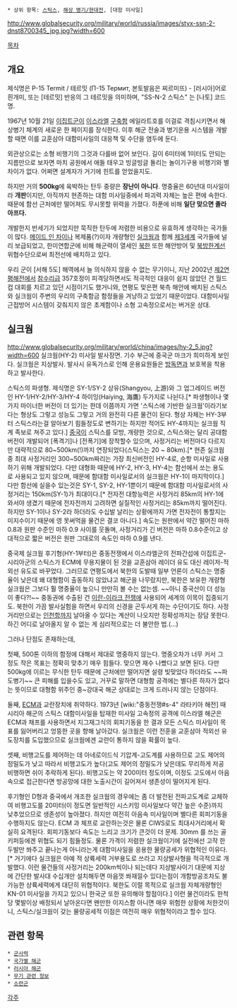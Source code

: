  * 상위 항목: [[스틱스]], [[해상 병기/현대전]], [대함 미사일]


http://www.globalsecurity.org/military/world/russia/images/styx-ssn-2-dnst8700345_jpg.jpg?width=600

[[목차]]
== 개요 ==
제식명은 P-15 Termit / 테르밋 (П-15 Термит, 본토발음은 찌르미뜨) - [러시아]어로 흰개미, 또는 [테르밋] 반응의 그 테르밋을 의미하며, "SS-N-2 스틱스" 는 [나토] 코드명.

1967년 10월 21일 [[이집트]]군이 [[이스라엘]] [[구축함]] 에일라트호를 이걸로 격침시키면서 해상병기 체계의 새로운 한 페이지를 장식한다. 이후 해군 전술과 병기운용 시스템을 개발할 때면 이를 교훈삼아 대함미사일의 대응책 및 수단을 염두에 둔다.

외관상으로는 소형 비행기의 그것과 다를바 없어 보인다. 길이 6미터에 1미터도 안되는 지름만으로 보자면 마치 공원에서 애들 태우고 빙글빙글 돌리는 놀이기구용 비행기와 별 차이가 없다. 어쩌면 설계자가 거기에 힌트를 얻었을지도.

하지만 거의 '''500kg'''에 육박하는 탄두 중량은 '''장난이 아니다'''. 명중율은 60년대 미사일이라 '''개판'''이지만, 아직까지 현존하는 대함 미사일중에서 파괴력 자체는 높은 편에 속한다. 때문에 함선 근처에만 떨어져도 무시못할 위력을 가졌다. 하푼에 비해 '''일단 맞으면 졸라 아프다.'''

개발한지 반세기가 되었지만 묵직한 탄두에 저렴한 비용으로 유효하게 생각하는 국가들이 많다. [[메이드 인 차이나]] 복제품(?)이자 개량형인 [[실크웜]]과 함께 [[제3세계]] 국가들에 널리 보급되었고, 한미연합군에 비해 해군력이 열세인 [[북한]] 또한 해안방어 및 [[북방한계선]] 위협수단으로써 최전선에 배치하고 있다.

우리 군이 [서해 5도] 해역에서 늘 의식하지 않을 수 없는 무기이니, 지난 2002년 [[제2연평해전]]에서 [[참수리급]] 357호정이 피격당하면서도 적극적인 대응이 쉽지 않았던 건 월드컵 대회를 치르고 있던 시점이기도 했거니와, 연평도 맞은편 북측 해안에 배치된 스틱스와 실크웜이 주변의 우리의 구축함금 함정들을 겨냥하고 있었기 때문이었다. 대함미사일 근접방어 시스템이 갖춰지지 않은 초계함이나 소형 고속정으로서는 버거운 상대.

== 실크웜 ==
http://www.globalsecurity.org/military/world/china/images/hy-2_5.jpg?width=600 
실크웜(HY-2) 미사일 발사장면. 기수 부근에 중국군 마크가 희미하게 보인다. 실크웜은 지상발사. 발사시 유독가스로 인해 운용요원들은 [[방독면]]과 보호복을 착용하고 발사한다.

스틱스의 파생형. 제식명은 SY-1/SY-2 상유(Shangyou, 上游)와 그 업그레이드 버전인 HY-1/HY-2/HY-3/HY-4 하이잉(Haiying, 海鷹) 두가지로 나뉜다.[* 파생형이나 몇가지 마이너한 버전이 더 있기는 한데 이쯤까지 가면 '스틱스에 기반한 실크웜'이라기보다는 형상도 그렇고 성능도 그렇고 거의 완전히 다른 물건이 된다. 형상 자체는 HY-3부터 스틱스라는걸 알아보기 힘들정도로 변하기는 하지만 적어도 HY-4까지는 실크웜 직계 족보로 쳐주고 있다.] [[중국]]이 스틱스를 모방, 개량한 것으로, 스틱스와는 달리 공대함 버전이 개발되어 [폭격기]나 [전폭기]에 장착할수 있으며, 사정거리는 버전마다 다르지만 대략적으로 80~500km(!)까지 연장되었다(스틱스는 20 ~ 80km).[* 현존 실크웜 중 최대 사정거리인 300~500km짜리는 가장 최신버전인 HY-4로, 순항 미사일로 사용하기 위해 개발되었다. 다만 대형화 때문에 HY-2, HY-3, HY-4는 함선에서 쏘는 용도로 사용되고 있지 않으며, 때문에 함대함 미사일로서의 실크웜은 HY-1이 마지막이다.] 다만 함선에 실을수 있는것은 SY-1, SY-2, HY-1뿐이기 때문에 함대함 미사일로서의 사정거리는 150km(SY-1)가 최대이다.[* 전자전 대항능력은 사정거리 85km의 HY-1에 와서야 생겼기 때문에 전자전까지 고려하면 실질적인 사정거리는 85km까지 떨어진다. 하지만 SY-1이나 SY-2라 하더라도 수십발 날리는 상황에까지 가면 전자전이 통할지는 미지수이기 때문에 영 못써먹을 물건은 결코 아니다.] 속도는 원판에서 약간 떨어진 마하 0.8과 원판 수준인 마하 0.9 사이를 웃돌며, 사정거리가 긴 버전은 마하 0.8수준이고 상대적으로 짧은 버전은 원판 그대로의 속도인 마하 0.9를 낸다.

중국제 실크웜 후기형(HY-1부터)은 중동전쟁에서 이스라엘군의 전파간섭에 이집트군-시리아군의 스틱스가 ECM에 무용지물이 된 것을 교훈삼아 레이더 유도 대신 레이저-적외선 유도로 바꾸었다. 그러므로 연평도에서 북한의 도발때 일부 언론이 스틱스는 명중율이 낮은데 왜 대형함이 출동하지 않았냐고 해군을 나무랐지만, 북한은 보유한 개량형 실크웜은 그보다 훨 명중율이 높으니 만만히 볼 수는 없는셈. ~~아니 중국산이 더 성능이 좋다?!~~ 중동권에 수출된 건 [[이란-이라크 전쟁]]에 사용되어 세계의 이목이 집중되기도. 북한이 가끔 발사실험을 하면서 우리의 신경을 곤두서게 하는 수단이기도 하다. 사정거리만으로는 [[인천]]항까지 날아올 수 있다는 계산이 나오지만 정확성까지는 장담 못한다. 하긴 어디로 날아올지 알 수 없는 게 심리적으로는 더 불안한 법.(…)

그러나 단점도 존재하는데, 

첫째, 500톤 이하의 함정에 대해서 제대로 명중하지 않는다. 명중오차가 너무 커서 그 정도 작은 목표는 정확히 맞추기 매우 힘들다. 맞으면 재수 나빴다고 보면 된다. 다만 500kg에 이르는 무식한 탄두 때문에 근처에만 떨어지면 설령 빚맞았다 하더라도 ~~파도병기~~ 큰 피해를 입을수도 있고, 거꾸로 말하면 대형함 공격에는 별다른 하자가 없다는 뜻이므로 대형함 위주인 중~강대국 해군 상대로는 크게 드러나지 않는 단점이다.

둘째, [[ECM]]과 교란장치에 취약하다. 1973년 [wiki:"중동전쟁#s-4" 라타키아 해전] 때 시리아 해군의 스틱스 대함미사일을 탑재한 미사일 고속정의 공격에 이스라엘 해군은 ECM과 채프를 사용하면서 지그재그식의 회피기동을 한 결과 모든 스틱스 미사일이 목표를 잃어버리고 엉뚱한 곳을 향해 날아갔다. 실크웜은 이런 전훈을 교훈삼아 적외선 유도장치를 도입했으므로 실크웜에겐 교란이 통하지 않을 확률이 높다.

셋째, 비행고도를 제어하는 데 아네로이드식 기압계-고도계를 사용하므로 고도 제어의 정밀도가 낮고 따라서 비행고도가 높다(고도 제어의 정밀도가 낮은데도 무리하게 저공비행하면 쉬이 추락하게 된다). 비행고도는 약 200미터 정도이며, 이정도 고도에서 아음속으로 접근한다면 방공망에 대한 노출시간이 길어져서 생존성이 떨어지게 된다.

후기형인 D형과 중국에서 개조한 실크웜의 경우에는 좀 더 발전된 전파고도계로 교체하여 비행고도를 20미터(이 정도면 일반적인 시스키밍 미사일보다 약간 높은 수준)까지 낮추었으므로 생존성이 높아졌다. 하지만 여전히 아음속 미사일이며 별다른 회피기동을 수행하지도 않는다. ECM 과 체프로 교란하는것은 물론 CIWS로도 최대사거리에서 확실히 요격된다. 회피기동보다 속도는 느리고 크기가 큰것이 더 문제. 30mm 를 쓰는 골키퍼등에겐 위협도 되기 힘들정도. 물론 가격이 저렴한 실크웜이기에 실전에선 고작 한두발만 쏴주고 끝나는게 아니라는게 대함미사일을 응용한 물량공세가 위협적인 이유다.[* 거기에다 실크웜은 아예 적 상륙세력 거부용도로 쓰라고 지상발사형을 적극적으로 개발했다. 이런 물건들의 사정거리는 200km씩이나 되는데다 지상발사이기 대문에 지상에 간단한 발사대 수십개만 설치해두면 마음껏 쏴재낄수 있다는점이 개함방공조차도 불가능한 상륙세력에게 대단히 위협적이다. 북한도 이럴 목적으로 실크웜 자체개량형인 KN-01 미사일을 가지고 있으니 한국군 또한 유의해야 할점이다.] 이런 물건이라도 한척당 몇발이상 배정되서 날아온다면 왠만한 이지스함 아니면 매우 위험한 상황에 처한것이니, 스틱스/실크웜이 갖는 물량공세적 이점은 여전히 매우 위협적이라고 할수 있다.

== 관련 항목 ==
 * [[군사력]]
 * [[국가별 해군]]
 * [[러시아 해군]]
 * [[무기 관련 정보]]
 * [[소련군]]


[[각주]]
